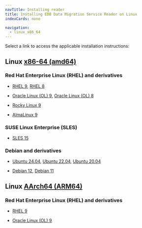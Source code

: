```yaml
---
navTitle: Installing reader
title: Installing EDB Data Migration Service Reader on Linux
indexCards: none

navigation:
  - linux_x86_64
---
```


Select a link to access the applicable installation instructions:

## Linux [x86-64 (amd64)](linux_x86_64)

### Red Hat Enterprise Linux (RHEL) and derivatives

- [RHEL 9](linux_x86_64/edb-dms-reader_rhel_9), [RHEL 8](linux_x86_64/edb-dms-reader_rhel_8)

- [Oracle Linux (OL) 9](linux_x86_64/edb-dms-reader_rhel_9), [Oracle Linux (OL) 8](linux_x86_64/edb-dms-reader_rhel_8)

- [Rocky Linux 9](linux_x86_64/edb-dms-reader_other_linux_9)

- [AlmaLinux 9](linux_x86_64/edb-dms-reader_other_linux_9)

### SUSE Linux Enterprise (SLES)

- [SLES 15](linux_x86_64/edb-dms-reader_sles_15)

### Debian and derivatives

- [Ubuntu 24.04](linux_x86_64/edb-dms-reader_ubuntu_24), [Ubuntu 22.04](linux_x86_64/edb-dms-reader_ubuntu_22), [Ubuntu 20.04](linux_x86_64/edb-dms-reader_ubuntu_20)

- [Debian 12](linux_x86_64/edb-dms-reader_debian_12), [Debian 11](linux_x86_64/edb-dms-reader_debian_11)

## Linux [AArch64 (ARM64)](linux_arm64)

### Red Hat Enterprise Linux (RHEL) and derivatives

- [RHEL 9](linux_arm64/edb-dms-reader_rhel_9)

- [Oracle Linux (OL) 9](linux_arm64/edb-dms-reader_rhel_9)
